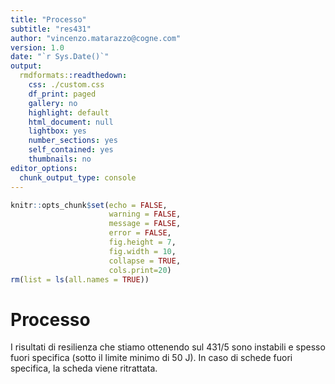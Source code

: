 ```yaml
---
title: "Processo"
subtitle: "res431"
author: "vincenzo.matarazzo@cogne.com"
version: 1.0 
date: "`r Sys.Date()`"
output:
  rmdformats::readthedown:
    css: ./custom.css
    df_print: paged
    gallery: no
    highlight: default
    html_document: null
    lightbox: yes
    number_sections: yes
    self_contained: yes
    thumbnails: no
editor_options:
  chunk_output_type: console
---
```


```r
knitr::opts_chunk$set(echo = FALSE,
                      warning = FALSE,
                      message = FALSE,
                      error = FALSE,
                      fig.height = 7,
                      fig.width = 10,
                      collapse = TRUE,
                      cols.print=20)
rm(list = ls(all.names = TRUE))
```



# Processo

I risultati di resilienza che stiamo ottenendo sul 431/5 sono instabili e spesso fuori specifica (sotto il limite minimo di 50 J). In caso di schede fuori specifica, la scheda viene ritrattata. 


